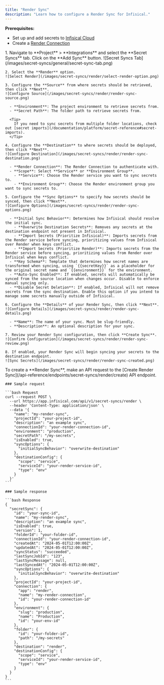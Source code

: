 ```yaml
---
title: "Render Sync"
description: "Learn how to configure a Render Sync for Infisical."
---
```


**Prerequisites:**

- Set up and add secrets to [Infisical Cloud](https://app.infisical.com)
- Create a [Render Connection](/integrations/app-connections/render)

<Tabs>
  <Tab title="Infisical UI">
    1. Navigate to **Project** > **Integrations** and select the **Secret Syncs** tab. Click on the **Add Sync** button.
    ![Secret Syncs Tab](/images/secret-syncs/general/secret-sync-tab.png)

    2. Select the **Render** option.
    ![Select Render](/images/secret-syncs/render/select-render-option.png)

    3. Configure the **Source** from where secrets should be retrieved, then click **Next**.
    ![Configure Source](/images/secret-syncs/render/render-sync-source.png)

      - **Environment**: The project environment to retrieve secrets from.
      - **Secret Path**: The folder path to retrieve secrets from.

      <Tip>
        If you need to sync secrets from multiple folder locations, check out [secret imports](/documentation/platform/secret-reference#secret-imports).
      </Tip>

    4. Configure the **Destination** to where secrets should be deployed, then click **Next**.
    ![Configure Destination](/images/secret-syncs/render/render-sync-destination.png)

      - **Render Connection**: The Render Connection to authenticate with.
      - **Scope**: Select **Service** or **Environment Group**.
        - **Service**: Choose the Render service you want to sync secrets to.
        - **Environment Group**: Choose the Render environment group you want to sync secrets to.

    5. Configure the **Sync Options** to specify how secrets should be synced, then click **Next**.
    ![Configure Options](/images/secret-syncs/render/render-sync-options.png)

      - **Initial Sync Behavior**: Determines how Infisical should resolve the initial sync.
        - **Overwrite Destination Secrets**: Removes any secrets at the destination endpoint not present in Infisical.
        - **Import Secrets (Prioritize Infisical)**: Imports secrets from the Render service before syncing, prioritizing values from Infisical over Render when keys conflict.
        - **Import Secrets (Prioritize Render)**: Imports secrets from the Render service before syncing, prioritizing values from Render over Infisical when keys conflict.
      - **Key Schema**: Template that determines how secret names are transformed when syncing, using `{{secretKey}}` as a placeholder for the original secret name and `{{environment}}` for the environment.
      - **Auto-Sync Enabled**: If enabled, secrets will automatically be synced from the source location when changes occur. Disable to enforce manual syncing only.
      - **Disable Secret Deletion**: If enabled, Infisical will not remove secrets from the sync destination. Enable this option if you intend to manage some secrets manually outside of Infisical.

    6. Configure the **Details** of your Render Sync, then click **Next**.
    ![Configure Details](/images/secret-syncs/render/render-sync-details.png)

      - **Name**: The name of your sync. Must be slug-friendly.
      - **Description**: An optional description for your sync.

    7. Review your Render Sync configuration, then click **Create Sync**.
    ![Confirm Configuration](/images/secret-syncs/render/render-sync-review.png)

    8. If enabled, your Render Sync will begin syncing your secrets to the destination endpoint.
    ![Sync Secrets](/images/secret-syncs/render/render-sync-created.png)

  </Tab>
  <Tab title="API">
    To create a **Render Sync**, make an API request to the [Create Render Sync](/api-reference/endpoints/secret-syncs/render/create) API endpoint.

    ### Sample request

    ```bash Request
    curl --request POST \
      --url https://app.infisical.com/api/v1/secret-syncs/render \
      --header 'Content-Type: application/json' \
      --data '{
        "name": "my-render-sync",
        "projectId": "your-project-id",
        "description": "an example sync",
        "connectionId": "your-render-connection-id",
        "environment": "production",
        "secretPath": "/my-secrets",
        "isEnabled": true,
        "syncOptions": {
          "initialSyncBehavior": "overwrite-destination"
        },
        "destinationConfig": {
          "scope": "service",
          "serviceId": "your-render-service-id",
          "type": "env"
        }
      }'
    ```

    ### Sample response

    ```bash Response
    {
      "secretSync": {
        "id": "your-sync-id",
        "name": "my-render-sync",
        "description": "an example sync",
        "isEnabled": true,
        "version": 1,
        "folderId": "your-folder-id",
        "connectionId": "your-render-connection-id",
        "createdAt": "2024-05-01T12:00:00Z",
        "updatedAt": "2024-05-01T12:00:00Z",
        "syncStatus": "succeeded",
        "lastSyncJobId": "123",
        "lastSyncMessage": null,
        "lastSyncedAt": "2024-05-01T12:00:00Z",
        "syncOptions": {
          "initialSyncBehavior": "overwrite-destination"
        },
        "projectId": "your-project-id",
        "connection": {
          "app": "render",
          "name": "my-render-connection",
          "id": "your-render-connection-id"
        },
        "environment": {
          "slug": "production",
          "name": "Production",
          "id": "your-env-id"
        },
        "folder": {
          "id": "your-folder-id",
          "path": "/my-secrets"
        },
        "destination": "render",
        "destinationConfig": {
          "scope": "service",
          "serviceId": "your-render-service-id",
          "type": "env"
        }
      }
    }
    ```

  </Tab>
</Tabs>
